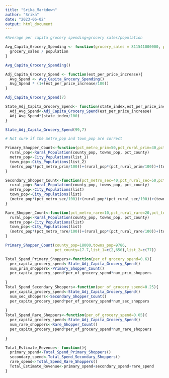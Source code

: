 ```yaml
---
title: "Srika_Markdown"
author: "Srika"
date: "2023-06-02"
output: html_document
---
```


```r
#Average per capita grocery spending=grocery sales/population
```

```r
Avg_Capita_Grocery_Spending <- function(grocery_sales = 811541000000, population = 334233854) {
  grocery_sales / population
}
```

```r
Avg_Capita_Grocery_Spending()
```

```r
Adj_Capita_Grocery_Spend <- function(est_per_price_increase){
  Avg_Spend <- Avg_Capita_Grocery_Spending()
  Avg_Spend * (1+(est_per_price_increase/100))
}
```

```r
Adj_Capita_Grocery_Spend(7)
```

```r
State_Adj_Capita_Grocery_Spend<- function(state_index,est_per_price_increase){
  Adj_Avg_Spend<-Adj_Capita_Grocery_Spend(est_per_price_increase)
  Adj_Avg_Spend*(state_index/100)
}
```

```r
State_Adj_Capita_Grocery_Spend(99,7)
```

```r
# Not sure if the metro_pop and town_pop are correct

Primary_Shopper_Count<-function(pct_metro_prim=50,pct_rural_prim=30,pct_town_prim=30,county_pop, towns_pop, pct_county,list_1,list_2){
  rural_pop<-Rural_Population(county_pop, towns_pop, pct_county)
  metro_pop<-City_Populations(list_1)
  town_pop<-City_Populations(list_2)
  (metro_pop*(pct_metro_prim/100))+(rural_pop*(pct_rural_prim/100))+(town_pop*(pct_town_prim/100))
}

Secondary_Shopper_Count<-function(pct_metro_sec=40,pct_rural_sec=50,pct_town_sec=50,county_pop, towns_pop, pct_county,list){
  rural_pop<-Rural_Population(county_pop, towns_pop, pct_county)
  metro_pop<-City_Populations(list)
  town_pop<-City_Populations(list)
  (metro_pop*(pct_metro_sec/100))+(rural_pop*(pct_rural_sec/100))+(town_pop*(pct_town_sec/100))
}

Rare_Shopper_Count<-function(pct_metro_rare=10,pct_rural_rare=20,pct_town_rare=20,county_pop, towns_pop, pct_county,list){
  rural_pop<-Rural_Population(county_pop, towns_pop, pct_county)
  metro_pop<-City_Populations(list)
  town_pop<-City_Populations(list)
  (metro_pop*(pct_metro_rare/100))+(rural_pop*(pct_rural_rare/100))+(town_pop*(pct_town_rare/100))
}
```

```r
Primary_Shopper_Count(county_pop=18000,towns_pop=9786,
                      pct_county=17.7,list_1=c(2,650),list_2=c(77))
```


```r
Total_Spend_Primary_Shoppers<-function(per_of_grocery_spend=0.6){
  per_capita_grocery_spend<-State_Adj_Capita_Grocery_Spend()
  num_prim_shoppers<-Primary_Shopper_Count()
  per_capita_grocery_spend*per_of_grocery_spend*num_prim_shoppers
  
}
Total_Spend_Secondary_Shoppers<-function(per_of_grocery_spend=0.25){
  per_capita_grocery_spend<-State_Adj_Capita_Grocery_Spend()
  num_sec_shoppers<-Secondary_Shopper_Count()
  per_capita_grocery_spend*per_of_grocery_spend*num_sec_shoppers
 
}
Total_Spend_Rare_Shoppers<-function(per_of_grocery_spend=0.05){
  per_capita_grocery_spend<-State_Adj_Capita_Grocery_Spend()
  num_rare_shoppers<-Rare_Shopper_Count()
  per_capita_grocery_spend*per_of_grocery_spend*num_rare_shoppers
  
}
```

```r
Total_Estimate_Revenue<- function(){
  primary_spend<-Total_Spend_Primary_Shoppers()
  secondary_spend<-Total_Spend_Secondary_Shoppers()
  rare_spend<-Total_Spend_Rare_Shoppers()
  Total_Estimate_Revenue<-primary_spend+secondary_spend+rare_spend
}
```

